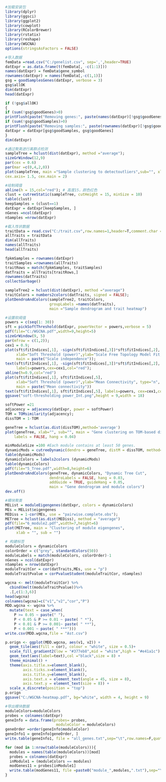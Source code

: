 ```{r}
#加载安装包
library(dplyr)
library(ggsci)
library(ggplot2)
library(cowplot)
library(RColorBrewer)
library(rstatix)
library(reshape)
library(WGCNA)
options(stringsAsFactors = FALSE)
```

```{r}
#导入数据
femData =read.csv("C:/genelist.csv", sep=',',header=TRUE)
datExpr = as.data.frame(t(femData[, -c(1:1)]))
names(datExpr) = femData$gene_symbol
rownames(datExpr) = names(femData[,-c(1,1)])
gsg = goodSamplesGenes(datExpr, verbose = 3) 
gsg$allOK 
dim(datExpr)
head(datExpr)
```

```{r}
if (!gsg$allOK)
{
if (sum(!gsg$goodGenes)>0)
printFlush(paste("Removing genes:", paste(names(datExpr)[!gsg$goodGenes], collapse = ", ")));
if (sum(!gsg$goodSamples)>0)
printFlush(paste("Removing samples:", paste(rownames(datExpr)[!gsg$goodSamples], collapse = ", ")));
datExpr = datExpr[gsg$goodSamples, gsg$goodGenes]
}
dim(datExpr)
```

```{r}
#通过聚类进行离群点检测
sampleTree = hclust(dist(datExpr), method ="average");
sizeGrWindow(12,9)
par(cex = 0.6)
par(mar =c(0,4,2,0))
plot(sampleTree, main ="Sample clustering to detectoutliers",sub="", xlab="", cex.lab = 1.5,
cex.axis= 1.5, cex.main = 2)
```

```{r}
#绘制阈值
abline(h = 15,col="red"); # 高度15，颜色红色
clust = cutreeStatic(sampleTree, cutHeight = 15, minSize = 10)
table(clust)
keepSamples = (clust==1)	
datExpr = datExpr[keepSamples, ]		
nGenes =ncol(datExpr)	
nSamples =nrow(datExpr)
```

```{r}
#载入性状数据
traitData = read.csv("C:/trait.csv",row.names=1,header=T,comment.char = "",check.names=F)
allTraits = traitData
dim(allTraits)
names(allTraits)
head(allTraits)
```

```{r}
fpkmSamples = rownames(datExpr) 
traitSamples =rownames(allTraits) 
traitRows = match(fpkmSamples, traitSamples) 
datTraits = allTraits[traitRows,]
rownames(datTraits) 
collectGarbage()
```

```{r}
sampleTree2 = hclust(dist(datExpr), method ="average")
traitColors = numbers2colors(datTraits, signed = FALSE);
plotDendroAndColors(sampleTree2, traitColors,
                    groupLabels =names(datTraits),
                    main ="Sample dendrogram and trait heatmap")
```

```{r}
#设置软阈值
powers = c(seq(1: 30))
sft = pickSoftThreshold(datExpr, powerVector = powers,verbose = 5)
pdf(file="C:/WGCNA.pdf",width=9,height=5)
sizeGrWindow(9, 5)
par(mfrow = c(1,2));
cex1 = 0.9;
plot(sft$fitIndices[,1], -sign(sft$fitIndices[,3])*sft$fitIndices[,2],
     xlab="Soft Threshold (power)",ylab="Scale Free Topology Model Fit,signed R^2",type="n",
     main = paste("Scale independence"));
text(sft$fitIndices[,1], -sign(sft$fitIndices[,3])*sft$fitIndices[,2],
     labels=powers,cex=cex1,col="red");
abline(h=0.9,col="red")
plot(sft$fitIndices[,1], sft$fitIndices[,5],
     xlab="Soft Threshold (power)",ylab="Mean Connectivity", type="n",
     main = paste("Mean connectivity"))
text(sft$fitIndices[,1], sft$fitIndices[,5], labels=powers, cex=cex1,col="red")
ggsave("soft-thresholding power_Int.png",height = 9,width = 18)
```

```{r}
softPower =21
adjacency = adjacency(datExpr, power = softPower)
TOM = TOMsimilarity(adjacency);
dissTOM = 1-TOM
```

```{r}
geneTree = hclust(as.dist(dissTOM),method='average') 
plot(geneTree, xlab="", sub="", main = "Gene clustering on TOM-based dissimilarity",
    labels = FALSE, hang = 0.04)
```

```{r}
minModuleSize =100 #Each module contains at least 50 genes.
dynamicMods = cutreeDynamic(dendro = geneTree, distM = dissTOM, method='hybrid', deepSplit = 2, pamRespectsDendro = FALSE, minClusterSize = minModuleSize) 
table(dynamicMods)
dynamicColors = labels2colors (dynamicMods) 
table(dynamicColors)
pdf(file="5_Tree.pdf",width=8,height=6)
plotDendroAndColors(geneTree, dynamicColors, "Dynamic Tree Cut",
                    dendroLabels = FALSE, hang = 0.03,
                    addGuide = TRUE, guideHang = 0.05,
                    main = "Gene dendrogram and module colors")
dev.off()
```

```{r}
#模块聚类
MEList = moduleEigengenes(datExpr, colors = dynamicColors)
MEs = MEList$eigengenes
MEDiss = 1-cor(MEs, use = "pairwise.complete.obs");
METree = hclust(as.dist(MEDiss), method = "average")
pdf(file="6_module2.pdf",width=7,height=6)
plot(METree, main = "Clustering of module eigengenes",
     xlab = "", sub = "")
```

```{r}
# 构建标签 
moduleColors = dynamicColors
colorOrder = c("grey", standardColors(50))
moduleLabels = match(moduleColors, colorOrder)-1
nGenes = ncol(datExpr) 
nSamples = nrow(datExpr) 
moduleTraitCor = cor(datTraits,MEs, use = "p") 
moduleTraitPvalue = corPvalueStudent(moduleTraitCor, nSamples) 

wgcna <- melt(moduleTraitCor) %>% 
  cbind(melt(moduleTraitPvalue))%>%
  .[,c(1:3,6)]
head(wgcna)
colnames(wgcna)=c("v1","v2","cor","P")
MDD.wgcna <- wgcna %>%
  mutate(text = case_when(  
    P >= 0.05 ~ paste(" "), 
    P < 0.05 & P >= 0.01 ~ paste( " *"),
    P < 0.01 & P >= 0.001~ paste( " **"),
    P < 0.001 ~ paste( " ***")))
write.csv(MDD.wgcna,file = "Ast.csv")

p.orign <- ggplot(MDD.wgcna, aes(v1, v2)) + 
  geom_tile(aes(fill = cor), colour = "white", size = 0.5)+
  scale_fill_gradient2(low = "#377eb8",mid = "white",high = "#e41a1c") + 
  geom_text(aes(label=text),col ="black",size = 8) +
  theme_minimal() + 
  theme(axis.title.x=element_blank(), 
        axis.ticks.x=element_blank(), 
        axis.title.y=element_blank(), 
        axis.text.x = element_text(angle = 45, size = 8), 
        axis.text.y = element_text(size = 8)) +
  scale_x_discrete(position = "top") 
p.orign
ggsave("C:/WGCNA-heatmap.pdf", bg="white", width = 4, height = 9)
```

```{r}
#导出模块数据
moduleColors=moduleColors
probes = colnames(datExpr)
geneInfo = data.frame(probes= probes,
                       moduleColor = moduleColors)
geneOrder =order(geneInfo$moduleColor)
geneInfo1 = geneInfo[geneOrder, ]
write.table(geneInfo1, file = "all_genes.txt",sep="\t",row.names=F,quote=F)

for (mod in 1:nrow(table(moduleColors))){  
  modules = names(table(moduleColors))[mod]
  probes = colnames(datExpr)
  inModule1 = (moduleColors == modules)
  modGenes11 = probes[inModule1]
  write.table(modGenes11, file =paste0("module_",modules,".txt"),sep="\t",row.names=F,col.names=F,quote=F)
}
```

























